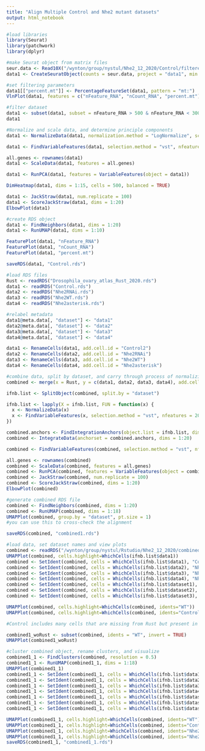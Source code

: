 ```yaml
---
title: "Align Multiple Control and Nhe2 mutant datasets"
output: html_notebook
---
```


```r
#load libraries
library(Seurat)
library(patchwork)
library(dplyr)
```

```r
#make Seurat object from matrix files
seur.data <- Read10X("/wynton/group/nystul/Nhe2_12_2020/Control/filtered_feature_bc_matrix/")
data1 <- CreateSeuratObject(counts = seur.data, project = "data1", min.cells = 3, min.features = 200)
```

```r
#set filtering parameters
data1[["percent.mt"]] <- PercentageFeatureSet(data1, pattern = "mt:")
VlnPlot(data1, features = c("nFeature_RNA", "nCount_RNA", "percent.mt"), ncol = 3)

```
```r
#filter dataset
data1 <- subset(data1, subset = nFeature_RNA > 500 & nFeature_RNA < 3000 & nCount_RNA > 1000 & nCount_RNA < 25000 & percent.mt < 30)
data1
```

```r
#Normalize and scale data, and determine principle components
data1 <- NormalizeData(data1, normalization.method = "LogNormalize", scale.factor = 10000)

data1 <- FindVariableFeatures(data1, selection.method = "vst", nfeatures = 2000)

all.genes <- rownames(data1)
data1 <- ScaleData(data1, features = all.genes)

data1 <- RunPCA(data1, features = VariableFeatures(object = data1))

DimHeatmap(data1, dims = 1:15, cells = 500, balanced = TRUE)

data1 <- JackStraw(data1, num.replicate = 100)
data1 <- ScoreJackStraw(data1, dims = 1:20)
ElbowPlot(data1)
```

```r
#create RDS object
data1 <- FindNeighbors(data1, dims = 1:20)
data1 <- RunUMAP(data1, dims = 1:10)

FeaturePlot(data1, "nFeature_RNA")
FeaturePlot(data1, "nCount_RNA")
FeaturePlot(data1, "percent.mt")

saveRDS(data1, "Control.rds")
```

```r
#load RDS files
Rust <- readRDS("Drosophila_ovary_atlas_Rust_2020.rds")
data1 <- readRDS("Control.rds")
data2 <- readRDS("Nhe2RNAi.rds")
data3 <- readRDS("Nhe2WT.rds")
data4 <- readRDS("Nhe2asterisk.rds")
```

```r
#relabel metadata
data1@meta.data[, "dataset"] <- "data1"
data2@meta.data[, "dataset"] <- "data2"
data3@meta.data[, "dataset"] <- "data3"
data4@meta.data[, "dataset"] <- "data4"

data1 <- RenameCells(data1, add.cell.id = "Control2")
data2 <- RenameCells(data2, add.cell.id = "Nhe2RNAi")
data3 <- RenameCells(data3, add.cell.id = "Nhe2WT")
data4 <- RenameCells(data4, add.cell.id = "Nhe2asterisk")
```

```r
#combine data, split by dataset, and carry through process of normalizing and then identifying principle components, etc.
combined <- merge(x = Rust, y = c(data1, data2, data3, data4), add.cell.ids = c("Rust", "WT", "Nhe2RNAi", "Nhe2WT", "Nhe2asterisk"), merge.data = T, project = "ov")

ifnb.list <- SplitObject(combined, split.by = "dataset")

ifnb.list <- lapply(X = ifnb.list, FUN = function(x) {
  x <- NormalizeData(x)
  x <- FindVariableFeatures(x, selection.method = "vst", nfeatures = 2000)
})

combined.anchors <- FindIntegrationAnchors(object.list = ifnb.list, dims = 1:20)
combined <- IntegrateData(anchorset = combined.anchors, dims = 1:20)

combined <- FindVariableFeatures(combined, selection.method = "vst", nfeatures = 2000)

all.genes <- rownames(combined)
combined <- ScaleData(combined, features = all.genes)
combined <- RunPCA(combined, features = VariableFeatures(object = combined))
combined <- JackStraw(combined, num.replicate = 100)
combined <- ScoreJackStraw(combined, dims = 1:20)
ElbowPlot(combined)
```

```r
#generate combined RDS file
combined <- FindNeighbors(combined, dims = 1:20)
combined <- RunUMAP(combined, dims = 1:18) 
UMAPPlot(combined, group.by = "dataset", pt.size = 1)
#you can use this to cross-check the alignment

saveRDS(combined, "combined1.rds")
```

```r
#load data, set dataset names and view plots
combined <- readRDS("/wynton/group/nystul/Rstudio/Nhe2_12_2020/combined1.rds")
UMAPPlot(combined, cells.highlight=WhichCells(ifnb.list$data1))
combined <- SetIdent(combined, cells = WhichCells(ifnb.list$data1), "Control2")
combined <- SetIdent(combined, cells = WhichCells(ifnb.list$data2), "Nhe2RNAi")
combined <- SetIdent(combined, cells = WhichCells(ifnb.list$data3), "Nhe2WT")
combined <- SetIdent(combined, cells = WhichCells(ifnb.list$data4), "Nhe2asterisk")
combined <- SetIdent(combined, cells = WhichCells(ifnb.list$dataset1), "WT")
combined <- SetIdent(combined, cells = WhichCells(ifnb.list$dataset2), "WT")
combined <- SetIdent(combined, cells = WhichCells(ifnb.list$dataset3), "WT")

UMAPPlot(combined, cells.highlight=WhichCells(combined, idents="WT"))
UMAPPlot(combined, cells.highlight=WhichCells(combined, idents="Control2"))

```

```r
#Control includes many cells that are missing from Rust but present in mutant datasets, so subset out Rust

combined1_woRust <- subset(combined, idents = "WT", invert = TRUE)
UMAPPlot(combined1_woRust)
```

```r
#cluster combined object, rename clusters, and visualize
combined1_1 <- FindClusters(combined, resolution = 0.5)
combined1_1 <- RunUMAP(combined1_1, dims = 1:18) 
UMAPPlot(combined1_1)
combined1_1 <- SetIdent(combined1_1, cells = WhichCells(ifnb.list$data1), "Control2")
combined1_1 <- SetIdent(combined1_1, cells = WhichCells(ifnb.list$data2), "Nhe2RNAi")
combined1_1 <- SetIdent(combined1_1, cells = WhichCells(ifnb.list$data3), "Nhe2WT")
combined1_1 <- SetIdent(combined1_1, cells = WhichCells(ifnb.list$data4), "Nhe2asterisk")
combined1_1 <- SetIdent(combined1_1, cells = WhichCells(ifnb.list$dataset1), "WT")
combined1_1 <- SetIdent(combined1_1, cells = WhichCells(ifnb.list$dataset2), "WT")
combined1_1 <- SetIdent(combined1_1, cells = WhichCells(ifnb.list$dataset3), "WT")

UMAPPlot(combined1_1, cells.highlight=WhichCells(combined, idents="WT"))
UMAPPlot(combined1_1, cells.highlight=WhichCells(combined, idents="Control2"))
UMAPPlot(combined1_1, cells.highlight=WhichCells(combined, idents="Nhe2RNAi"))
UMAPPlot(combined1_1, cells.highlight=WhichCells(combined, idents="Nhe2WT"))
saveRDS(combined1_1, "combined1_1.rds")
```

